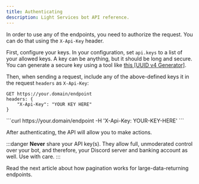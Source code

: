 ```yaml
---
title: Authenticating
description: Light Services bot API reference.
---
```



In order to use any of the endpoints, you need to authorize the request. You can do that using the `X-Api-Key` header.

First, configure your keys. In your configuration, set `api.keys` to a list of your allowed keys. A key can be anything, but it should be long and secure. You can generate a secure key using a tool like [this [UUID v4 Generator]](https://www.uuidgenerator.net/version4).

Then, when sending a request, include any of the above-defined keys it in the request `headers` as `X-Api-Key`:

```http
GET https://your.domain/endpoint
headers: {
	"X-Api-Key": "YOUR KEY HERE"
}
```

<Tabs>
	<TabItem label="curl">```curl https://your.domain/endpoint -H 'X-Api-Key: YOUR-KEY-HERE' ```</TabItem>
</Tabs>

After authenticating, the API will allow you to make actions.

:::danger
**Never** share your API key(s). They allow full, unmoderated control over your bot, and therefore, your Discord server and banking account as well. Use with care.
:::

Read the next article about how pagination works for large-data-returning endpoints.
